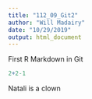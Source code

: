```yaml
---
title: "112_09_Git2"
author: "Will Madairy"
date: "10/29/2019"
output: html_document
---
```


First R Markdown in Git

```r
2+2-1

```


Natali is a clown